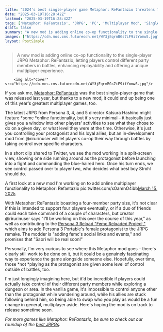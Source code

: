 ```yaml
---
title: "2024's best single-player game Metaphor: ReFantazio threatens to be 2025's best multiplayer game as one modder works to add online co-op to the JRPG"
date: "2025-03-19T16:28:42Z"
lastmod: "2025-03-19T16:28:42Z"
tags: ['Metaphor: ReFantazio', 'JRPG', 'PC', 'Multiplayer Mod', 'Single-player', 'Co-op']
draft: false
summary: "A new mod is adding online co-op functionality to the single-player JRPG Metaphor: ReFantazio, letting players control different party members in battles, enhancing replayability and offering a unique multiplayer experience."
images: ["https://cdn.mos.cms.futurecdn.net/WY3jEqrmBGs7iF9itYomwS.jpg"]
layout: PostSimple
---
```

> A new mod is adding online co-op functionality to the single-player JRPG Metaphor: ReFantazio, letting players control different party members in battles, enhancing replayability and offering a unique multiplayer experience.


        <img alt="Cover" src="https://cdn.mos.cms.futurecdn.net/WY3jEqrmBGs7iF9itYomwS.jpg"/>
        
If you ask me, [Metaphor: ReFantazio](https://www.gamesradar.com/games/jrpg/metaphor-refantazio-guide/) was the best single-player game that was released last year, but thanks to a new mod, it could end up being one of this year's greatest multiplayer games, too.

The latest JRPG from Persona 3, 4, and 5 director Katsura Hashino might feature *some *online functionality, but it's very minimal – it basically just gives you a window into other players' activities to see what they chose to do on a given day, or what level they were at the time. Otherwise, it's just you controlling your protagonist and his loyal allies, but an in-development mod from @rirurinuser will let players co-op their way through battles by taking control over specific characters.

In a short clip shared to Twitter, we see the mod working in a split-screen view, showing one side running around as the protagonist before launching into a fight and commanding the blue-haired hero. Once his turn ends, we see control passed over to player two, who decides what best boy Strohl should do.

A first look at a new mod I'm working on to add online multiplayer functionality to Metaphor: Refantazio pic.twitter.com/xOamnO4ibb[March 15, 2025](https://twitter.com/cantworkitout/status/1901041153061122223)

With Metaphor: ReFantazio boasting a four-member party size, it's not clear if this is intended to support four players eventually, or if a duo of friends could each take command of a couple of characters, but creator @rirurinuser says "I'll be working on this over the course of this year," as well as contributing to the [Persona 3 Reload "Femc Reloaded Project,"](https://www.gamesradar.com/persona-3-reload-finally-gets-portables-beloved-and-missing-female-protagonist-thanks-to-some-very-dedicated-modders/) which aims to add Persona 3 Portable's female protagonist to the JRPG remake. The modder is "adding femc's social links and events," and promises that "Saori will be real soon!"

Personally, I'm very curious to see where this Metaphor mod goes – there's clearly still work to be done on it, but it could be a genuinely fascinating way to experience the game alongside someone else. Hopefully, over time, those *not *playing as the protagonist are given some level of control outside of battles, too.

I'm just longingly imagining here, but it'd be incredible if players could actually take control of their different party members while exploring a dungeon or area. In the vanilla game, it's impossible to control anyone other than the protagonist while wandering around, while his allies are stuck following behind him, so being able to swap who you play as would be a fun change in general, multiplayer aside. Here's hoping the mod is on track to release sometime soon.

*For more games like Metaphor: ReFantazio, be sure to check out our roundup of the *[<em>best JRPGs</em>](https://www.gamesradar.com/best-jrpgs/)*.*
        